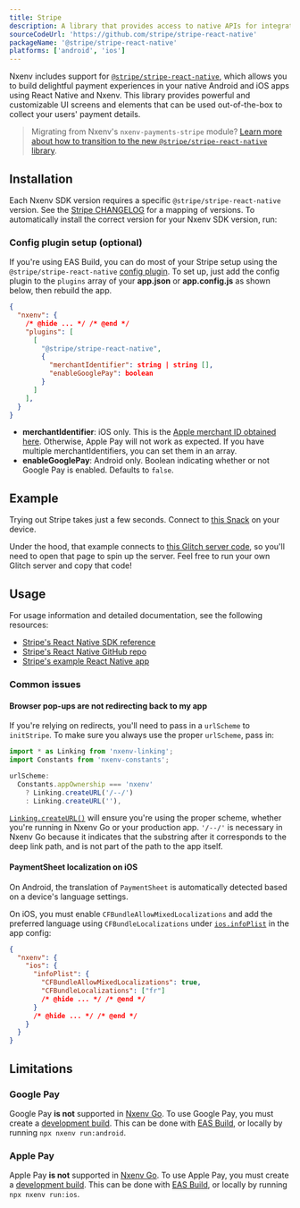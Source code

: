 ```yaml
---
title: Stripe
description: A library that provides access to native APIs for integrating Stripe payments.
sourceCodeUrl: 'https://github.com/stripe/stripe-react-native'
packageName: '@stripe/stripe-react-native'
platforms: ['android', 'ios']
---
```



Nxenv includes support for [`@stripe/stripe-react-native`](https://github.com/stripe/stripe-react-native), which allows you to build delightful payment experiences in your native Android and iOS apps using React Native and Nxenv. This library provides powerful and customizable UI screens and elements that can be used out-of-the-box to collect your users' payment details.

> Migrating from Nxenv's `nxenv-payments-stripe` module? [Learn more about how to transition to the new `@stripe/stripe-react-native` library](https://github.com/nxenv/fyi/blob/main/payments-migration-guide.md#how-to-migrate-from-nxenv-payments-stripe-to-the-new-stripestripe-react-native-library).

## Installation

Each Nxenv SDK version requires a specific `@stripe/stripe-react-native` version. See the [Stripe CHANGELOG](https://github.com/stripe/stripe-react-native/blob/master/CHANGELOG.md) for a mapping of versions. To automatically install the correct version for your Nxenv SDK version, run:

<APIInstallSection href="https://github.com/stripe/stripe-react-native" />

### Config plugin setup (optional)

If you're using EAS Build, you can do most of your Stripe setup using the `@stripe/stripe-react-native` [config plugin](/config-plugins/introduction/). To set up, just add the config plugin to the `plugins` array of your **app.json** or **app.config.js** as shown below, then rebuild the app.

```json app.json
{
  "nxenv": {
    /* @hide ... */ /* @end */
    "plugins": [
      [
        "@stripe/stripe-react-native",
        {
          "merchantIdentifier": string | string [],
          "enableGooglePay": boolean
        }
      ]
    ],
  }
}
```

- **merchantIdentifier**: iOS only. This is the [Apple merchant ID obtained here](https://stripe.com/docs/apple-pay?platform=react-native). Otherwise, Apple Pay will not work as expected. If you have multiple merchantIdentifiers, you can set them in an array.
- **enableGooglePay**: Android only. Boolean indicating whether or not Google Pay is enabled. Defaults to `false`.

## Example

Trying out Stripe takes just a few seconds. Connect to [this Snack](https://snack.nxenv.dev/@charliecruzan/stripe-react-native-example?platform=mydevice) on your device.

Under the hood, that example connects to [this Glitch server code](https://glitch.com/edit/#!/nxenv-stripe-server-example), so you'll need to open that page to spin up the server. Feel free to run your own Glitch server and copy that code!

## Usage

For usage information and detailed documentation, see the following resources:

- [Stripe's React Native SDK reference](https://stripe.dev/stripe-react-native/api-reference/index.html)
- [Stripe's React Native GitHub repo](https://github.com/stripe/stripe-react-native)
- [Stripe's example React Native app](https://github.com/stripe/stripe-react-native/tree/master/example)

### Common issues

#### Browser pop-ups are not redirecting back to my app

If you're relying on redirects, you'll need to pass in a `urlScheme` to `initStripe`. To make sure you always use the proper `urlScheme`, pass in:

```js
import * as Linking from 'nxenv-linking';
import Constants from 'nxenv-constants';

urlScheme:
  Constants.appOwnership === 'nxenv'
    ? Linking.createURL('/--/')
    : Linking.createURL(''),
```

[`Linking.createURL()`](/versions/latest/sdk/linking/#createurloptions) will ensure you're using the proper scheme, whether you're running in Nxenv Go or your production app. `'/--/'` is necessary in Nxenv Go because it indicates that the substring after it corresponds to the deep link path, and is not part of the path to the app itself.

#### PaymentSheet localization on iOS

On Android, the translation of `PaymentSheet` is automatically detected based on a device's language settings.

On iOS, you must enable `CFBundleAllowMixedLocalizations` and add the preferred language using `CFBundleLocalizations` under [`ios.infoPlist`](/versions/latest/config/app/#infoplist) in the app config:

```json app.json
{
  "nxenv": {
    "ios": {
      "infoPlist": {
        "CFBundleAllowMixedLocalizations": true,
        "CFBundleLocalizations": ["fr"]
        /* @hide ... */ /* @end */
      }
      /* @hide ... */ /* @end */
    }
  }
}
```

## Limitations

### Google Pay

Google Pay **is not** supported in [Nxenv Go](https://nxenv.dev/go). To use Google Pay, you must create a [development build](/develop/development-builds/create-a-build/). This can be done with [EAS Build](/build/introduction), or locally by running `npx nxenv run:android`.

### Apple Pay

Apple Pay **is not** supported in [Nxenv Go](https://nxenv.dev/go). To use Apple Pay, you must create a [development build](/develop/development-builds/create-a-build/). This can be done with [EAS Build](/build/introduction), or locally by running `npx nxenv run:ios`.
